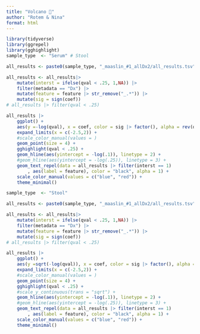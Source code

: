 ```yaml
---
title: "Volcano 🌋"
author: "Rotem & Nina"
format: html
---
```


```r
library(tidyverse)
library(ggrepel)
library(gghighlight)
sample_type  <- "Serum" # Stool
```


```r

all_results <- paste0(sample_type, "_maaslin_#1_allDx2/all_results.tsv") |> read_tsv()

all_results <- all_results|> 
    mutate(interst = ifelse(qval < .25, 1,NA)) |>
    filter(metadata == "Dx") |>
    mutate(feature = feature |> str_remove("_.*")) |> 
    mutate(sig = sign(coef))
# all_results |> filter(qval < .25)

all_results |> 
    ggplot() + 
    aes(y =-log(qval), x = coef, color = sig |> factor(), alpha = rev(qval)) + 
    expand_limits(x = c(-2.5,2)) + 
    #scale_color_manual(values = )
    geom_point(size = 4) + 
    gghighlight(qval < .25) +
    geom_hline(aes(yintercept = -log(.1)), linetype = 2) +
    #geom_hline(aes(yintercept = -log(.25)), linetype = 3) +
    geom_text_repel(data = all_results |> filter(interst == 1)
        , aes(label = feature), color = "black", alpha = 1) + 
    scale_color_manual(values = c("blue", "red")) +
    theme_minimal()

``` 


```r
sample_type  <- "Stool"
```


```r

all_results <- paste0(sample_type, "_maaslin_#1_allDx2/all_results.tsv") |> read_tsv()

all_results <- all_results|> 
    mutate(interst = ifelse(qval < .25, 1,NA)) |>
    filter(metadata == "Dx") |>
    mutate(feature = feature |> str_remove("_.*")) |> 
    mutate(sig = sign(coef))
# all_results |> filter(qval < .25)

all_results |> 
    ggplot() + 
    aes(y =sqrt(-log(qval)), x = coef, color = sig |> factor(), alpha = rev(qval)) + 
    expand_limits(x = c(-2.5,2)) + 
    #scale_color_manual(values = )
    geom_point(size = 4) + 
    gghighlight(qval < .25) +
    #scale_y_continuous(trans = "sqrt") + 
    geom_hline(aes(yintercept = -log(.1)), linetype = 2) +
    #geom_hline(aes(yintercept = -log(.25)), linetype = 3) +
    geom_text_repel(data = all_results |> filter(interst == 1)
        , aes(label = feature), color = "black", alpha = 1) + 
    scale_color_manual(values = c("blue", "red")) +
    theme_minimal()

``` 